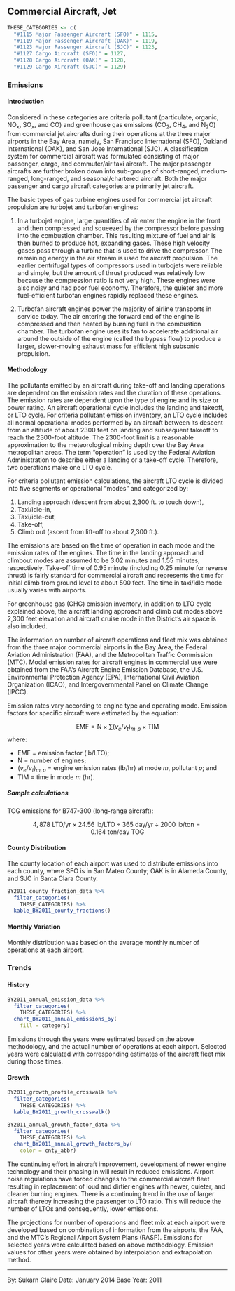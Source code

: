 ## Commercial Aircraft, Jet

```r
THESE_CATEGORIES <- c(
  "#1115 Major Passenger Aircraft (SFO)" = 1115,
  "#1119 Major Passenger Aircraft (OAK)" = 1119,
  "#1123 Major Passenger Aircraft (SJC)" = 1123,
  "#1127 Cargo Aircraft (SFO)" = 1127,
  "#1128 Cargo Aircraft (OAK)" = 1128,
  "#1129 Cargo Aircraft (SJC)" = 1129)
```

### Emissions

#### Introduction {-}

Considered in these categories are criteria pollutant (particulate, organic, NO~x~, SO~x~, and CO) and greenhouse gas emissions (CO~2~, CH~4~, and N~2~O) from commercial jet aircrafts during their operations at the three major airports in the Bay Area, namely, San Francisco International (SFO), Oakland International (OAK), and San Jose International (SJC). A classification system for commercial aircraft was formulated consisting of major passenger, cargo, and commuter/air taxi aircraft. The major passenger aircrafts are further broken down into sub-groups of short-ranged, medium-ranged, long-ranged, and seasonal/chartered aircraft. Both the major passenger and cargo aircraft categories are primarily jet aircraft.

The basic types of gas turbine engines used for commercial jet aircraft propulsion are turbojet and turbofan engines:

1. In a turbojet engine, large quantities of air enter the engine in the front and then compressed and squeezed by the compressor before passing into the combustion chamber. This resulting mixture of fuel and air is then burned to produce hot, expanding gases. These high velocity gases pass through a turbine that is used to drive the compressor. The remaining energy in the air stream is used for aircraft propulsion. The earlier centrifugal types of compressors used in turbojets were reliable and simple, but the amount of thrust produced was relatively low because the compression ratio is not very high. These engines were also noisy and had poor fuel economy. Therefore, the quieter and more fuel-efficient turbofan engines rapidly replaced these engines.

2. Turbofan aircraft engines power the majority of airline transports in service today. The air entering the forward end of the engine is compressed and then heated by burning fuel in the combustion chamber. The turbofan engine uses its fan to accelerate additional air around the outside of the engine (called the bypass flow) to produce a larger, slower-moving exhaust mass for efficient high subsonic propulsion.

#### Methodology {-}

The pollutants emitted by an aircraft during take-off and landing operations are dependent on the emission rates and the duration of these operations. The emission rates are dependent upon the type of engine and its size or power rating. An aircraft operational cycle includes the landing and takeoff, or LTO cycle. For criteria pollutant emission inventory, an LTO cycle includes all normal operational modes performed by an aircraft between its descent from an altitude of about 2300 feet on landing and subsequent takeoff to reach the 2300-foot altitude. The 2300-foot limit is a reasonable approximation to the meteorological mixing depth over the Bay Area metropolitan areas. The term “operation” is used by the Federal Aviation Administration to describe either a landing or a take-off cycle. Therefore, two operations make one LTO cycle.

For criteria pollutant emission calculations, the aircraft LTO cycle is divided into five segments or operational “modes” and categorized by:

1. Landing approach (descent from about 2,300 ft. to touch down), 
2. Taxi/idle-in,
3. Taxi/idle-out,
4. Take-off,
5. Climb out (ascent from lift-off to about 2,300 ft.).

The emissions are based on the time of operation in each mode and the emission rates of the engines. The time in the landing approach and climbout modes are assumed to be 3.02 minutes and 1.55 minutes, respectively. Take-off time of 0.95 minute (including 0.25 minute for reverse thrust) is fairly standard for commercial aircraft and represents the time for initial climb from ground level to about 500 feet. The time in taxi/idle mode usually varies with airports.

For greenhouse gas (GHG) emission inventory, in addition to LTO cycle explained above, the aircraft landing approach and climb out modes above 2,300 feet elevation and aircraft cruise mode in the District's air space is also included.

The information on number of aircraft operations and fleet mix was obtained from the three major commercial airports in the Bay Area, the Federal Aviation Administration (FAA), and the Metropolitan Traffic Commission (MTC). Modal emission rates for aircraft engines in commercial use were obtained from the FAA's Aircraft Engine Emission Database, the U.S. Environmental Protection Agency (EPA), International Civil Aviation Organization (ICAO), and Intergovernmental Panel on Climate Change (IPCC).

Emission rates vary according to engine type and operating mode. Emission factors for specific aircraft were estimated by the equation:

$$
\text{EMF} = \text{N} \times \sum{\left( v_e / v_t \right)_{m,p}} \times \text{TIM}
$$
where:

<div class="nobullet">

- $\text{EMF}$ = emission factor (lb/LTO);
- $\text{N}$ = number of engines;
- $\left( v_e / v_t \right)_{m,p}$ = engine emission rates (lb/hr) at mode $m$, pollutant $p$; and
- $\text{TIM}$ = time in mode $m$ (hr).

</div> 

##### Sample calculations {-}

TOG emissions for B747-300 (long-range aircraft):

$$
4,878\ \text{LTO/yr} \times 24.56\ \text{lb/LTO} \div 365\ \text{day/yr} \div \text{2000 lb/ton} = 0.164\ \text{ton/day}\ \text{TOG}
$$
    
#### County Distribution {-}

The county location of each airport was used to distribute emissions into each county, where SFO is in San Mateo County; OAK is in Alameda County, and SJC in Santa Clara County.

```r
BY2011_county_fraction_data %>%
  filter_categories(
    THESE_CATEGORIES) %>%
  kable_BY2011_county_fractions()
```

#### Monthly Variation {-}

Monthly distribution was based on the average monthly number of operations at each airport.

### Trends

#### History {-}

```r
BY2011_annual_emission_data %>%
  filter_categories(
    THESE_CATEGORIES) %>%
  chart_BY2011_annual_emissions_by(
    fill = category) 
```

Emissions through the years were estimated based on the above methodology, and the actual number of operations at each airport. Selected years were calculated with corresponding estimates of the aircraft fleet mix during those times.

#### Growth {-}

```r
BY2011_growth_profile_crosswalk %>%
  filter_categories(
    THESE_CATEGORIES) %>%
  kable_BY2011_growth_crosswalk()
```

```r
BY2011_annual_growth_factor_data %>%
  filter_categories(
    THESE_CATEGORIES) %>%
  chart_BY2011_annual_growth_factors_by(
    color = cnty_abbr) 
```

The continuing effort in aircraft improvement, development of newer engine technology and their phasing in will result in reduced emissions. Airport noise regulations have forced changes to the commercial aircraft fleet resulting in replacement of loud and dirtier engines with newer, quieter, and cleaner burning engines. There is a continuing trend in the use of larger aircraft thereby increasing the passenger to LTO ratio. This will reduce the number of LTOs and consequently, lower emissions.

The projections for number of operations and fleet mix at each airport were developed based on combination of information from the airports, the FAA, and the MTC's Regional Airport System Plans (RASP). Emissions for selected years were calculated based on above methodology. Emission values for other years were obtained by interpolation and extrapolation method.

***

By: Sukarn Claire 
Date: January 2014 
Base Year: 2011
